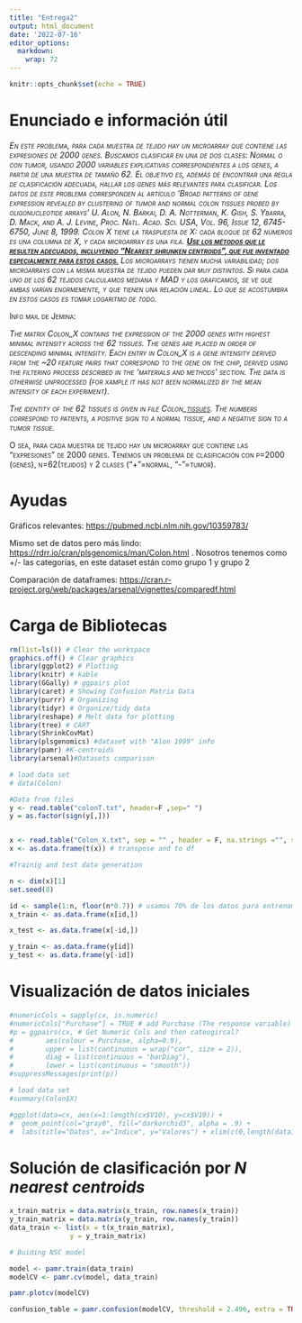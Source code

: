 ```yaml
---
title: "Entrega2"
output: html_document
date: '2022-07-16'
editor_options: 
  markdown: 
    wrap: 72
---
```


```r
knitr::opts_chunk$set(echo = TRUE)
```

# Enunciado e información útil

[*En este problema, para cada muestra de tejido hay un microarray que
contiene las expresiones de 2000 genes. Buscamos clasificar en una de
dos clases: Normal o con tumor, usando 2000 variables explicativas
correspondientes a los genes, a partir de una muestra de tamaño 62. El
objetivo es, además de encontrar una regla de clasificación adecuada,
hallar los genes más relevantes para clasificar. Los datos de este
problema corresponden al artículo 'Broad patterns of gene expression
revealed by clustering of tumor and normal colon tissues probed by
oligonucleotide arrays' U. Alon, N. Barkai, D. A. Notterman, K. Gish, S.
Ybarra, D. Mack, and A. J. Levine, Proc. Natl. Acad. Sci. USA, Vol. 96,
Issue 12, 6745-6750, June 8, 1999. Colon X tiene la traspuesta de X:
cada bloque de 62 números es una columna de X, y cada microarray es una
fila. [**Use los métodos que le resulten adecuados, incluyendo "Nearest
shrunken centroids", que fue inventado especialmente para estos
casos**.]{.underline} Los microarrays tienen mucha variabilidad; dos
microarrays con la misma muestra de tejido pueden dar muy distintos. Si
para cada uno de los 62 tejidos calculamos mediana y MAD y los
graficamos, se ve que ambas varían enormemente, y que tienen una
relación lineal. Lo que se acostumbra en estos casos es tomar logaritmo
de todo.*]{.smallcaps}

[Info mail de Jemina:]{.smallcaps}

[*The matrix Colon_X contains the expression of the 2000 genes with
highest minimal intensity across the 62 tissues. The genes are placed in
order of descending minimal intensity. Each entry in Colon_X is a gene
intensity derived from the \~20 feature pairs that correspond to the
gene on the chip, derived using the filtering process described in the
'materials and methods' section. The data is otherwise unprocessed (for
xample it has not been normalized by the mean intensity of each
experiment).*]{.smallcaps}

[*The identity of the 62 tissues is given in file
Colon\_[tissues](http://genomics-pubs.princeton.edu/oncology/affydata/tissues.html).
The numbers correspond to patients, a positive sign to a normal tissue,
and a negative sign to a tumor tissue.*]{.smallcaps}

[O sea, para cada muestra de tejido hay un microarray que contiene las
"expresiones" de 2000 genes. Tenemos un problema de clasificación con
p=2000 (genes), n=62(tejidos) y 2 clases ("+"=normal,
"-"=tumor).]{.smallcaps}

# Ayudas

Gráficos relevantes: <https://pubmed.ncbi.nlm.nih.gov/10359783/>

Mismo set de datos pero más lindo:
<https://rdrr.io/cran/plsgenomics/man/Colon.html> . Nosotros tenemos
como +/- las categorías, en este dataset están como grupo 1 y grupo 2

Comparación de dataframes:
<https://cran.r-project.org/web/packages/arsenal/vignettes/comparedf.html>

# Carga de Bibliotecas

```r
rm(list=ls()) # Clear the workspace
graphics.off() # Clear graphics
library(ggplot2) # Plotting
library(knitr) # kable
library(GGally) # ggpairs plot
library(caret) # Showing Confusion Matrix Data
library(purrr) # Organizing
library(tidyr) # Organize/tidy data
library(reshape) # Melt data for plotting
library(tree) # CART
library(ShrinkCovMat)
library(plsgenomics) #dataset with "Alon 1999" info
library(pamr) #K-centroids
library(arsenal)#Datasets comparison 

# load data set
# data(Colon)
```

```r
#Data from files 
y <- read.table("colonT.txt", header=F ,sep=" ")
y = as.factor(sign(y[,]))


x <- read.table("Colon_X.txt", sep = "" , header = F, na.strings ="", stringsAsFactors= F) #Error loading first element
x <- as.data.frame(t(x)) # transpose and to df


```

```r

#Trainig and test data generation

n <- dim(x)[1]
set.seed(8)

id <- sample(1:n, floor(n*0.7)) # usamos 70% de los datos para entrenamiento, 30% para testeo
x_train <- as.data.frame(x[id,])

x_test <- as.data.frame(x[-id,])

y_train <- as.data.frame(y[id])
y_test <- as.data.frame(y[-id])
```

# Visualización de datos iniciales

```r
#numericCols = sapply(cx, is.numeric)
#numericCols["Purchase"] = TRUE # add Purchase (The response variable)
#p = ggpairs(cx, # Get Numeric Cols and then cateogircal?
#        aes(colour = Purchase, alpha=0.9),
#        upper = list(continuous = wrap("cor", size = 2)),
#        diag = list(continuous = "barDiag"),
#        lower = list(continuous = "smooth"))
#suppressMessages(print(p))
```

```r
# load data set
#summary(Colon$X)
```

```r
#ggplot(data=cx, aes(x=1:length(cx$V10), y=cx$V10)) + 
#  geom_point(col="gray0", fill="darkorchid3", alpha = .9) + 
#  labs(title="Datos", x="Indice", y="Valores") + xlim(c(0,length(data1$x))) + ylim(c(min(data1$x),max(data1$x)))
```

# Solución de clasificación por *N nearest centroids*

```r
x_train_matrix = data.matrix(x_train, row.names(x_train))
y_train_matrix = data.matrix(y_train, row.names(y_train))
data_train <- list(x = t(x_train_matrix), 
               y = y_train_matrix)

# Buiding NSC model

model <- pamr.train(data_train)
modelCV <- pamr.cv(model, data_train)

pamr.plotcv(modelCV)
```

```r
confusion_table = pamr.confusion(modelCV, threshold = 2.496, extra = TRUE)
```
